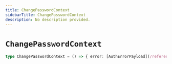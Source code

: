```yaml
---
title: ChangePasswordContext
sidebarTitle: ChangePasswordContext
description: No description provided.
---
```


# `ChangePasswordContext`

```ts
type ChangePasswordContext = () => { error: [AuthErrorPayload](/reference/docgen/javascript/auth/types/auth-error-payload) | null }
```
